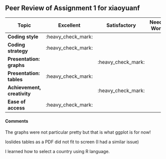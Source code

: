 ## Peer Review of Assignment 1 for xiaoyuanf 

Topic                       |      Excellent     |   Satisfactory    | Needs Work |
----------------------------|--------------------|-------------------|------------|
**Coding style**            | :heavy_check_mark: |                   |            |
**Coding strategy**         | :heavy_check_mark: |                   |            |
**Presentation: graphs**    |                    |:heavy_check_mark: |            |
**Presentation: tables**    | :heavy_check_mark: |                   |            |  
**Achievement, creativity** |                    |:heavy_check_mark: |            |
**Ease of access**          | :heavy_check_mark: |                   |            |


#### Comments 

The graphs were not particular pretty but that is what ggplot is for now! 

Ioslides tables as a PDF did not fit to screen (I had a similar issue)

I learned how to select a country using R language. 
